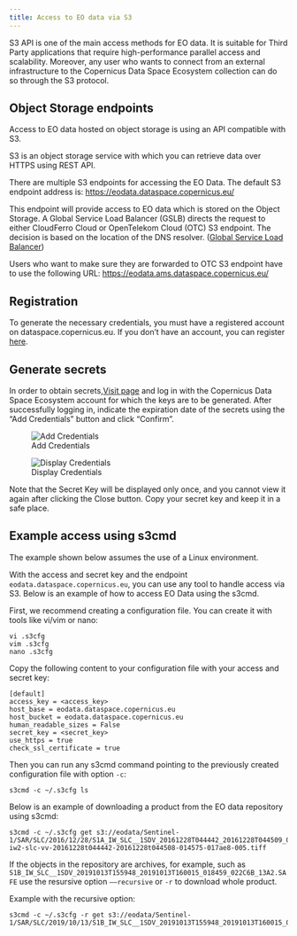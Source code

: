```yaml
---
title: Access to EO data via S3
---
```


S3 API is one of the main access methods for EO data. It is suitable for Third Party applications that require high-performance parallel access and scalability. Moreover, any user who wants to connect from an external infrastructure to the Copernicus Data Space Ecosystem collection can do so
through the S3 protocol.

## Object Storage endpoints

Access to EO data hosted on object storage is using an API compatible with S3. 

S3 is an object storage service with which you can retrieve data over HTTPS using REST API.

There are multiple S3 endpoints for accessing the EO Data. The default S3 endpoint address is:
[https://eodata.dataspace.copernicus.eu/](https://eodata.dataspace.copernicus.eu/)
 
This endpoint will provide access to EO data which is stored on the Object Storage. A Global Service Load Balancer (GSLB) directs the request to either CloudFerro Cloud or OpenTelekom Cloud (OTC) S3 endpoint. The decision is based on the location of the DNS resolver. ([Global Service Load Balancer](https://documentation.dataspace.copernicus.eu/ResearchNetwork.html#global-service-load-balancer){target="_blank"})

Users who want to make sure they are forwarded to OTC S3 endpoint have to use the following URL:
[https://eodata.ams.dataspace.copernicus.eu/](https://eodata.ams.dataspace.copernicus.eu/)


## Registration

To generate the necessary credentials, you must have a registered account on dataspace.copernicus.eu. If you don't have an account, you can register [here](https://identity.dataspace.copernicus.eu/auth/realms/CDSE/protocol/openid-connect/auth?client_id=cdse-public&response_type=code&scope=openid&redirect_uri=https%3A//dataspace.copernicus.eu/account/confirmed/1).

## Generate secrets

In order to obtain secrets,<a href="https://eodata-s3keysmanager.dataspace.copernicus.eu/">Visit page</a> and log in with the Copernicus Data Space Ecosystem account for which the keys are to be generated. After successfully logging in, indicate the expiration date of the secrets using the "Add Credentials" button and click "Confirm".

![Add Credentials](_images/s3_cdse_1.png)

![Display Credentials](_images/s3_cdse_2.png)

Note that the Secret Key will be displayed only once, and you cannot view it again after clicking the Close button. Copy your secret key and keep it in a safe place.


## Example access using s3cmd

The example shown below assumes the use of a Linux environment.

With the access and secret key and the endpoint `eodata.dataspace.copernicus.eu`, you can use any tool to handle access via S3. Below is an example of how to access EO Data using the s3cmd.

First, we recommend creating a configuration file. You can create it with tools like vi/vim or nano:
```
vi .s3cfg
vim .s3cfg
nano .s3cfg
```
Copy the following content to your configuration file with your access and secret key:
```
[default]
access_key = <access_key>
host_base = eodata.dataspace.copernicus.eu
host_bucket = eodata.dataspace.copernicus.eu
human_readable_sizes = False
secret_key = <secret_key>
use_https = true
check_ssl_certificate = true
```
Then you can run any s3cmd command pointing to the previously created configuration file with option `-c`:
```
s3cmd -c ~/.s3cfg ls
```
Below is an example of downloading a product from the EO data repository using s3cmd:
```
s3cmd -c ~/.s3cfg get s3://eodata/Sentinel-1/SAR/SLC/2016/12/28/S1A_IW_SLC__1SDV_20161228T044442_20161228T044509_014575_017AE8_4C26.SAFE/measurement/s1a-iw2-slc-vv-20161228t044442-20161228t044508-014575-017ae8-005.tiff
```
If the objects in the repository are archives, for example, such as `S1B_IW_SLC__1SDV_20191013T155948_20191013T160015_018459_022C6B_13A2.SAFE` use the resursive option `––recursive` or `-r` to download whole product.

Example with the recursive option:
```
s3cmd -c ~/.s3cfg -r get s3://eodata/Sentinel-1/SAR/SLC/2019/10/13/S1B_IW_SLC__1SDV_20191013T155948_20191013T160015_018459_022C6B_13A2.SAFE/
```
